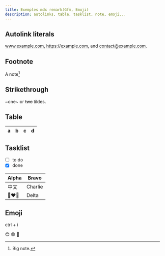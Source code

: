 ```yaml
---
title: Exemples mdx remark(Gfm, Emoji)
description: autolinks, table, tasklist, note, emoji... 
---
```


## Autolink literals

www.example.com, https://example.com, and contact@example.com.

## Footnote

A note[^1]

[^1]: Big note.

## Strikethrough

~one~ or ~~two~~ tildes.

## Table

| a | b  |  c |  d  |
| - | :- | -: | :-: |

## Tasklist

* [ ] to do
* [x] done

| Alpha | Bravo |
| - | - |
| 中文 | Charlie |
| 👩‍❤️‍👩 | Delta |

## Emoji

ctrl + i

:blush:
:smile:
🐶